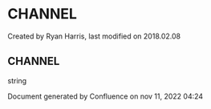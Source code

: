 
# CHANNEL 

 Created by  Ryan Harris, last modified on 2018.02.08

## CHANNEL

string

Document generated by Confluence on nov 11, 2022 04:24
